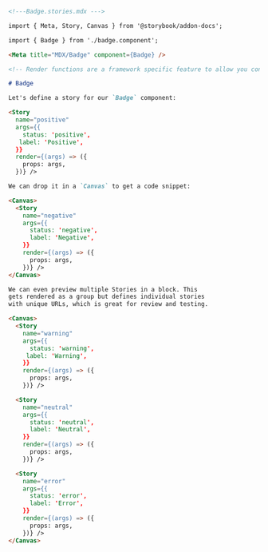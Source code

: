 ```md
<!---Badge.stories.mdx --->

import { Meta, Story, Canvas } from '@storybook/addon-docs';

import { Badge } from './badge.component';

<Meta title="MDX/Badge" component={Badge} />

<!-- Render functions are a framework specific feature to allow you control on how the component renders -->

# Badge

Let's define a story for our `Badge` component:

<Story
  name="positive"
  args={{
    status: 'positive',
   label: 'Positive',
  }}
  render={(args) => ({
    props: args,
  })} />

We can drop it in a `Canvas` to get a code snippet:

<Canvas>
  <Story 
    name="negative"
    args={{
      status: 'negative',
      label: 'Negative',
    }}
    render={(args) => ({
      props: args,
    })} />
</Canvas>

We can even preview multiple Stories in a block. This
gets rendered as a group but defines individual stories
with unique URLs, which is great for review and testing.

<Canvas>
  <Story 
    name="warning" 
    args={{
      status: 'warning',
     label: 'Warning',
    }}
    render={(args) => ({
      props: args,
    })} />

  <Story 
    name="neutral"
    args={{
      status: 'neutral', 
      label: 'Neutral', 
    }}
    render={(args) => ({
      props: args,
    })} />

  <Story 
    name="error"
    args={{
      status: 'error', 
      label: 'Error', 
    }}
    render={(args) => ({
      props: args,
    })} />
</Canvas>
```